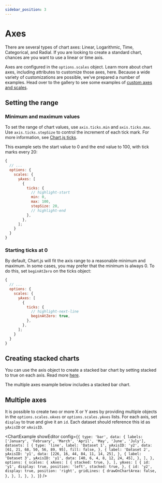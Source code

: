 ```yaml
---
sidebar_position: 3
---
```


# Axes


There are several types of chart axes: Linear, Logarithmic, Time, Categorical, and Radial. If you are looking to create a standard chart, chances are you want to use a linear or time axis.

Axes are configured in the `options.scales` object. Learn more about chart axes, including attributes to customize those axes, here. Because a wide variety of customizations are possible, we've prepared a number of examples. Head over to the gallery to see some examples of [custom axes and scales](https://quickchart.io/gallery/#linear-scale).

## Setting the range

### Minimum and maximum values

To set the range of chart values, use `axis.ticks.min` and `axis.ticks.max`. Use `axis.ticks.stepSize` to control the increment of each tick mark. For more information, see [Chart.js ticks](https://www.chartjs.org/docs/2.9.4/axes/radial/linear.html#tick-options).

This example sets the start value to 0 and the end value to 100, with tick marks every 20:

```js
{
  // ...
  options: {
    scales: {
      yAxes: [
        {
          ticks: {
            // highlight-start
            min: 0,
            max: 100,
            stepSize: 20,
            // highlight-end
          },
        },
      ];
    }
  }
}
```

### Starting ticks at 0

By default, Chart.js will fit the axis range to a reasonable minimum and maximum. In some cases, you may prefer that the minimum is always 0. To do this, set `beginAtZero` on the ticks object:

```js
{
  // ...
  options: {
    scales: {
      yAxes: [
        {
          ticks: {
            // highlight-next-line
            beginAtZero: true,
          },
        },
      ];
    }
  }
}
```

## Creating stacked charts

You can use the axis object to create a stacked bar chart by setting stacked to true on each axis. Read more [here](https://www.chartjs.org/docs/2.9.4/charts/bar.html#stacked-bar-chart).

The multiple axes example below includes a stacked bar chart.

## Multiple axes

It is possible to create two or more X or Y axes by providing multiple objects in the `options.scales.xAxes` or `options.scales.yAxes` lists. For each axis, set `display` to true and give it an `id`. Each dataset should reference this id as `yAxisID` or `xAxisID`.

<ChartExample
  showEditor
  config={`{
  type: 'bar',
  data: {
    labels: ['January', 'February', 'March', 'April', 'May', 'June', 'July'],
    datasets: [
      {
        type: 'line',
        label: 'Dataset 1',
        yAxisID: 'y2',
        data: [61, 21, 68, 50, 56, 89, 95],
        fill: false,
      },
      {
        label: 'Dataset 2',
        yAxisID: 'y1',
        data: [226, 16, 44, 84, 11, 14, 25],
      },
      {
        label: 'Dataset 3',
        yAxisID: 'y1',
        data: [40, 6, 4, 8, 12, 24, 45],
      },
    ],
  },
  options: {
    scales: {
      xAxes: [
        {
          stacked: true,
        },
      ],
      yAxes: [
        {
          id: 'y1',
          display: true,
          position: 'left',
          stacked: true,
        },
        {
          id: 'y2',
          display: true,
          position: 'right',
          gridLines: {
            drawOnChartArea: false,
          },
        },
      ],
    },
  },
}`}
/>
